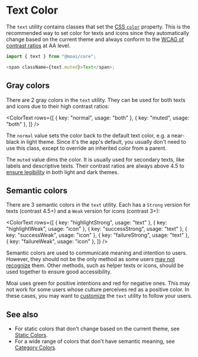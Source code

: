 
<Meta title="Patterns/Color/Text" />

# Text Color

The `text` utility contains classes that set the [CSS `color`][1] property.
This is the recommended way to set color for texts and icons since they
automatically change based on the current theme and always conform to the
[WCAG of contrast ratios][3] at AA level.

```ts
import { text } from "@moai/core";

<span className={text.muted}>Text</span>;
```

## Gray colors

There are 2 gray colors in the `text` utility. They can be used for both texts
and icons due to their high contrast ratios:

<ColorText
	rows={[
		{ key: "normal", usage: "both" },
		{ key: "muted", usage: "both" },
	]}
/>

The `normal` value sets the color back to the default text color, e.g. a
near-black in light theme. Since it's the app's default, you usually don't need
to use this class, except to override an inherited color from a parent.

The `muted` value dims the color. It is usually used for secondary texts, like
labels and descriptive texts. Their contrast ratios are always above 4.5 to
[ensure legibility][3] in both light and dark themes.

## Semantic colors

There are 3 semantic colors in the `text` utility. Each has a `Strong` version
for texts (contrast 4.5+) and a `Weak` version for icons (contrast 3+):

<ColorText
	rows={[
		{ key: "highlightStrong", usage: "text" },
		{ key: "highlightWeak", usage: "icon" },
		{ key: "successStrong", usage: "text" },
		{ key: "successWeak", usage: "icon" },
		{ key: "failureStrong", usage: "text" },
		{ key: "failureWeak", usage: "icon" },
	]}
/>

Semantic colors are used to communicate meaning and intention to users.
However, they should not be the only method as some users [may not recognize][4]
them. Other methods, such as helper texts or icons, should be used together to
ensure good accessibility.

Moai uses green for positive intentions and red for negative ones. This may
not work for some users whose culture perceives red as a positive color. In
these cases, you may want to [customize][6] the `text` utility to follow your
users.

## See also

- For static colors that don't change based on the current theme, see
[Static Colors][7].
- For a wide range of colors that don't have semantic meaning, see
[Category Colors][8].

[1]: https://developer.mozilla.org/en-US/docs/Web/CSS/color
[3]: https://developer.mozilla.org/en-US/docs/Web/Accessibility/Understanding_WCAG/Perceivable/Color_contrast
[4]: https://en.wikipedia.org/wiki/Color_blindness
[6]: /docs/intro-extension
[7]: /docs/patterns-color-static
[8]: /docs/patterns-color-category
